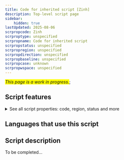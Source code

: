 ```yaml
---
title: Code for inherited script [Zinh]
description: Top-level script page
sidebar:
    hidden: true
lastUpdated: 2025-08-06
scrpropcode: Zinh
scrproptype: unspecified
scrpropname: Code for inherited script
scrpropstatus: unspecified
scrpropregion: unspecified
scrpropdirection: unspecified
scrpropbaseline: unspecified
scrpropcase: unknown
scrpropwspace: unspecified
---
```


<span style='background-color:yellow'>_This page is a work in progress._</span>;


## Script features

<details>
<summary> See all script properties: code, region, status and more</summary>
<ScriptInfo />
</details>

## Languages that use this script

<WsList script='Zinh' wsMax='5' />

## Script description

To be completed...


